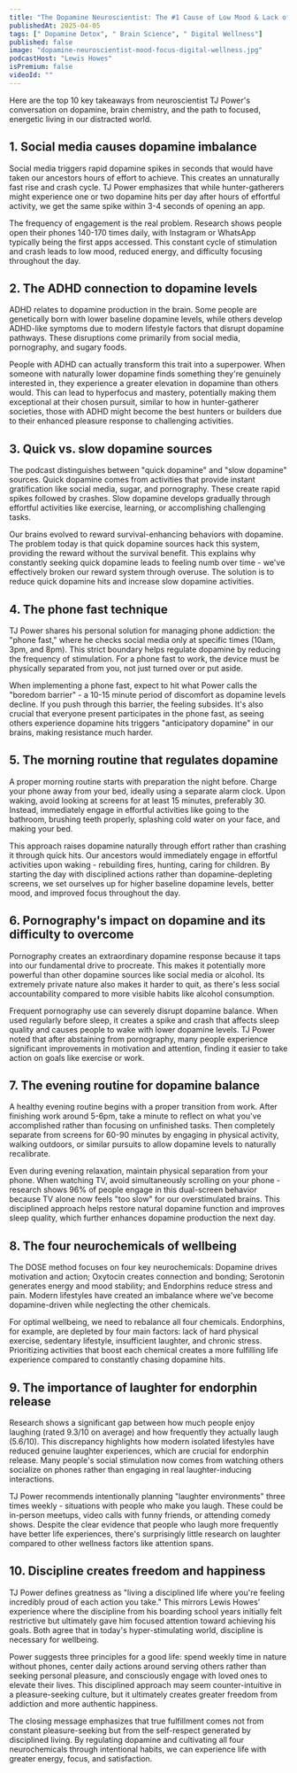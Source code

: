 ```yaml
---
title: "The Dopamine Neuroscientist: The #1 Cause of Low Mood & Lack of Focus!"
publishedAt: 2025-04-05
tags: [" Dopamine Detox", " Brain Science", " Digital Wellness"]
published: false
image: "dopamine-neuroscientist-mood-focus-digital-wellness.jpg"
podcastHost: "Lewis Howes"
isPremium: false
videoId: ""
---
```



<PodcastSummaryPageLayout frontmatter={frontmatter}>

Here are the top 10 key takeaways from neuroscientist TJ Power's conversation on dopamine, brain chemistry, and the path to focused, energetic living in our distracted world.

## 1. Social media causes dopamine imbalance
Social media triggers rapid dopamine spikes in seconds that would have taken our ancestors hours of effort to achieve. This creates an unnaturally fast rise and crash cycle. TJ Power emphasizes that while hunter-gatherers might experience one or two dopamine hits per day after hours of effortful activity, we get the same spike within 3-4 seconds of opening an app.

The frequency of engagement is the real problem. Research shows people open their phones 140-170 times daily, with Instagram or WhatsApp typically being the first apps accessed. This constant cycle of stimulation and crash leads to low mood, reduced energy, and difficulty focusing throughout the day.

## 2. The ADHD connection to dopamine levels
ADHD relates to dopamine production in the brain. Some people are genetically born with lower baseline dopamine levels, while others develop ADHD-like symptoms due to modern lifestyle factors that disrupt dopamine pathways. These disruptions come primarily from social media, pornography, and sugary foods.

People with ADHD can actually transform this trait into a superpower. When someone with naturally lower dopamine finds something they're genuinely interested in, they experience a greater elevation in dopamine than others would. This can lead to hyperfocus and mastery, potentially making them exceptional at their chosen pursuit, similar to how in hunter-gatherer societies, those with ADHD might become the best hunters or builders due to their enhanced pleasure response to challenging activities.

## 3. Quick vs. slow dopamine sources
The podcast distinguishes between "quick dopamine" and "slow dopamine" sources. Quick dopamine comes from activities that provide instant gratification like social media, sugar, and pornography. These create rapid spikes followed by crashes. Slow dopamine develops gradually through effortful activities like exercise, learning, or accomplishing challenging tasks.

Our brains evolved to reward survival-enhancing behaviors with dopamine. The problem today is that quick dopamine sources hack this system, providing the reward without the survival benefit. This explains why constantly seeking quick dopamine leads to feeling numb over time - we've effectively broken our reward system through overuse. The solution is to reduce quick dopamine hits and increase slow dopamine activities.

## 4. The phone fast technique
TJ Power shares his personal solution for managing phone addiction: the "phone fast," where he checks social media only at specific times (10am, 3pm, and 8pm). This strict boundary helps regulate dopamine by reducing the frequency of stimulation. For a phone fast to work, the device must be physically separated from you, not just turned over or put aside.

When implementing a phone fast, expect to hit what Power calls the "boredom barrier" - a 10-15 minute period of discomfort as dopamine levels decline. If you push through this barrier, the feeling subsides. It's also crucial that everyone present participates in the phone fast, as seeing others experience dopamine hits triggers "anticipatory dopamine" in our brains, making resistance much harder.

## 5. The morning routine that regulates dopamine
A proper morning routine starts with preparation the night before. Charge your phone away from your bed, ideally using a separate alarm clock. Upon waking, avoid looking at screens for at least 15 minutes, preferably 30. Instead, immediately engage in effortful activities like going to the bathroom, brushing teeth properly, splashing cold water on your face, and making your bed.

This approach raises dopamine naturally through effort rather than crashing it through quick hits. Our ancestors would immediately engage in effortful activities upon waking - rebuilding fires, hunting, caring for children. By starting the day with disciplined actions rather than dopamine-depleting screens, we set ourselves up for higher baseline dopamine levels, better mood, and improved focus throughout the day.

## 6. Pornography's impact on dopamine and its difficulty to overcome
Pornography creates an extraordinary dopamine response because it taps into our fundamental drive to procreate. This makes it potentially more powerful than other dopamine sources like social media or alcohol. Its extremely private nature also makes it harder to quit, as there's less social accountability compared to more visible habits like alcohol consumption.

Frequent pornography use can severely disrupt dopamine balance. When used regularly before sleep, it creates a spike and crash that affects sleep quality and causes people to wake with lower dopamine levels. TJ Power noted that after abstaining from pornography, many people experience significant improvements in motivation and attention, finding it easier to take action on goals like exercise or work.

## 7. The evening routine for dopamine balance
A healthy evening routine begins with a proper transition from work. After finishing work around 5-6pm, take a minute to reflect on what you've accomplished rather than focusing on unfinished tasks. Then completely separate from screens for 60-90 minutes by engaging in physical activity, walking outdoors, or similar pursuits to allow dopamine levels to naturally recalibrate.

Even during evening relaxation, maintain physical separation from your phone. When watching TV, avoid simultaneously scrolling on your phone - research shows 96% of people engage in this dual-screen behavior because TV alone now feels "too slow" for our overstimulated brains. This disciplined approach helps restore natural dopamine function and improves sleep quality, which further enhances dopamine production the next day.

## 8. The four neurochemicals of wellbeing
The DOSE method focuses on four key neurochemicals: Dopamine drives motivation and action; Oxytocin creates connection and bonding; Serotonin generates energy and mood stability; and Endorphins reduce stress and pain. Modern lifestyles have created an imbalance where we've become dopamine-driven while neglecting the other chemicals.

For optimal wellbeing, we need to rebalance all four chemicals. Endorphins, for example, are depleted by four main factors: lack of hard physical exercise, sedentary lifestyle, insufficient laughter, and chronic stress. Prioritizing activities that boost each chemical creates a more fulfilling life experience compared to constantly chasing dopamine hits.

## 9. The importance of laughter for endorphin release
Research shows a significant gap between how much people enjoy laughing (rated 9.3/10 on average) and how frequently they actually laugh (5.6/10). This discrepancy highlights how modern isolated lifestyles have reduced genuine laughter experiences, which are crucial for endorphin release. Many people's social stimulation now comes from watching others socialize on phones rather than engaging in real laughter-inducing interactions.

TJ Power recommends intentionally planning "laughter environments" three times weekly - situations with people who make you laugh. These could be in-person meetups, video calls with funny friends, or attending comedy shows. Despite the clear evidence that people who laugh more frequently have better life experiences, there's surprisingly little research on laughter compared to other wellness factors like attention spans.

## 10. Discipline creates freedom and happiness
TJ Power defines greatness as "living a disciplined life where you're feeling incredibly proud of each action you take." This mirrors Lewis Howes' experience where the discipline from his boarding school years initially felt restrictive but ultimately gave him focused attention toward achieving his goals. Both agree that in today's hyper-stimulating world, discipline is necessary for wellbeing.

Power suggests three principles for a good life: spend weekly time in nature without phones, center daily actions around serving others rather than seeking personal pleasure, and consciously engage with loved ones to elevate their lives. This disciplined approach may seem counter-intuitive in a pleasure-seeking culture, but it ultimately creates greater freedom from addiction and more authentic happiness.

The closing message emphasizes that true fulfillment comes not from constant pleasure-seeking but from the self-respect generated by disciplined living. By regulating dopamine and cultivating all four neurochemicals through intentional habits, we can experience life with greater energy, focus, and satisfaction.

</PodcastSummaryPageLayout>

